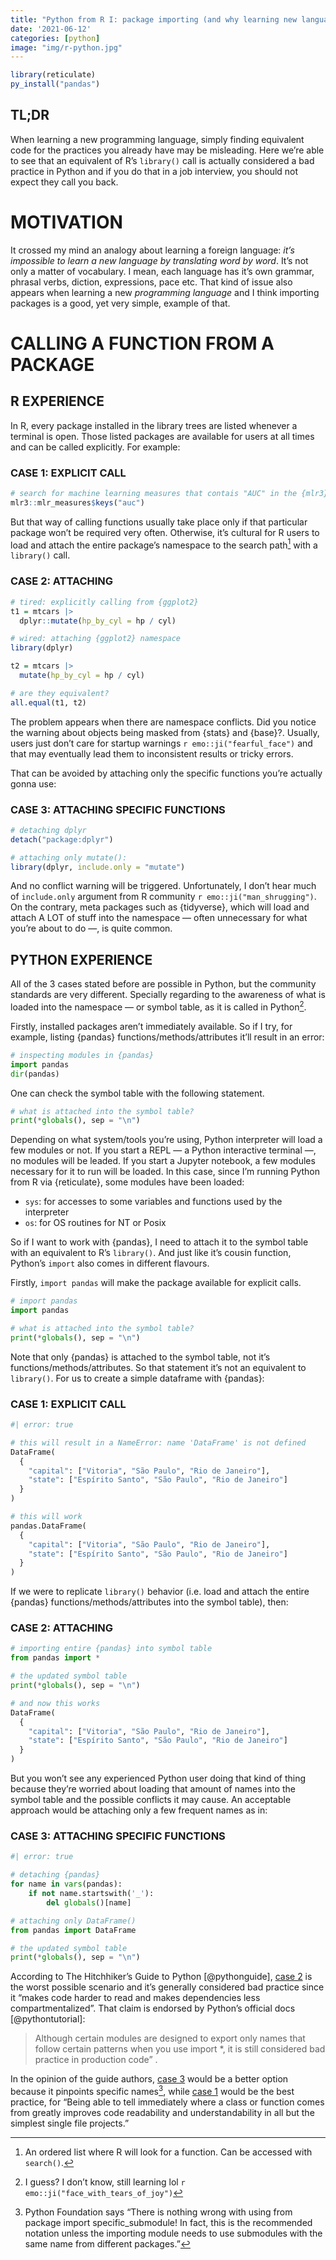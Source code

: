 ```yaml
---
title: "Python from R I: package importing (and why learning new languages sucks)"
date: '2021-06-12'
categories: [python]
image: "img/r-python.jpg"
---
```


```r
library(reticulate)
py_install("pandas")
```

::: {.callout-tip}
# TL;DR

When learning a new programming language, simply finding equivalent code for the practices you already have may be misleading. Here we're able to see that an equivalent of R's `library()` call is actually considered a bad practice in Python and if you do that in a job interview, you should not expect they call you back.
:::

# MOTIVATION

It crossed my mind an analogy about learning a foreign language: *it's impossible to learn a new language by translating word by word*. It's not only a matter of vocabulary. I mean, each language has it's own grammar, phrasal verbs, diction, expressions, pace etc. That kind of issue also appears when learning a new *programming language* and I think importing packages is a good, yet very simple, example of that.

# CALLING A FUNCTION FROM A PACKAGE

## R EXPERIENCE

In R, every package installed in the library trees are listed whenever a terminal is open. Those listed packages are available for users at all times and can be called explicitly. For example:

### CASE 1: EXPLICIT CALL
```r

# search for machine learning measures that contais "AUC" in the {mlr3} package
mlr3::mlr_measures$keys("auc")
```

But that way of calling functions usually take place only if that particular package won't be required very often. Otherwise, it's cultural for R users to load and attach the entire package's namespace to the search path^[An ordered list where R will look for a function. Can be accessed with `search()`.] with a `library()` call.

### CASE 2: ATTACHING
```r

# tired: explicitly calling from {ggplot2}
t1 = mtcars |>
  dplyr::mutate(hp_by_cyl = hp / cyl)

# wired: attaching {ggplot2} namespace
library(dplyr)

t2 = mtcars |>
  mutate(hp_by_cyl = hp / cyl)

# are they equivalent?
all.equal(t1, t2)
```

The problem appears when there are namespace conflicts. Did you notice the warning about objects being masked from {stats} and {base}?. Usually, users just don't care for startup warnings `r emo::ji("fearful_face")` and that may eventually lead them to inconsistent results or tricky errors.

That can be avoided by attaching only the specific functions you're actually gonna use:

### CASE 3: ATTACHING SPECIFIC FUNCTIONS

```r

# detaching dplyr
detach("package:dplyr")

# attaching only mutate():
library(dplyr, include.only = "mutate")
```

And no conflict warning will be triggered. Unfortunately, I don't hear much of `include.only` argument from R community `r emo::ji("man_shrugging")`. On the contrary, meta packages such as {tidyverse}, which will load and attach A LOT of stuff into the namespace — often unnecessary for what you're about to do —, is quite common.

## PYTHON EXPERIENCE

All of the 3 cases stated before are possible in Python, but the community standards are very different. Specially regarding to the awareness of what is loaded into the namespace — or symbol table, as it is called in Python^[I guess? I don't know, still learning lol `r emo::ji("face_with_tears_of_joy")`].

Firstly, installed packages aren't immediately available. So if I try, for example, listing {pandas} functions/methods/attributes it'll result in an error:

```python
# inspecting modules in {pandas}
import pandas
dir(pandas)
```

One can check the symbol table with the following statement.

```python

# what is attached into the symbol table?
print(*globals(), sep = "\n")
```

Depending on what system/tools you're using, Python interpreter will load a few modules or not. If you start a REPL — a Python interactive terminal —, no modules will be leaded. If you start a Jupyter notebook, a few modules necessary for it to run will be loaded. In this case, since I'm running Python from R via {reticulate}, some modules have been loaded:

- `sys`: for accesses to some variables and functions used by the interpreter
- `os`: for OS routines for NT or Posix

So if I want to work with {pandas}, I need to attach it to the symbol table with an equivalent to R's `library()`. And just like it's cousin function, Python's `import` also comes in different flavours.

Firstly, `import pandas` will make the package available for explicit calls. 

```python

# import pandas
import pandas

# what is attached into the symbol table?
print(*globals(), sep = "\n")
```

Note that only {pandas} is attached to the symbol table, not it's functions/methods/attributes. So that statement it's not an equivalent to `library()`. For us to create a simple dataframe with {pandas}:

### CASE 1: EXPLICIT CALL {#case1py}

```python
#| error: true

# this will result in a NameError: name 'DataFrame' is not defined
DataFrame(
  {
    "capital": ["Vitoria", "São Paulo", "Rio de Janeiro"],
    "state": ["Espírito Santo", "São Paulo", "Rio de Janeiro"]
  }
)

# this will work
pandas.DataFrame(
  {
    "capital": ["Vitoria", "São Paulo", "Rio de Janeiro"],
    "state": ["Espírito Santo", "São Paulo", "Rio de Janeiro"]
  }
)
```

If we were to replicate `library()` behavior (i.e. load and attach the entire {pandas} functions/methods/attributes into the symbol table), then:

### CASE 2: ATTACHING {#case2py}

```python

# importing entire {pandas} into symbol table
from pandas import *

# the updated symbol table
print(*globals(), sep = "\n")

# and now this works
DataFrame(
  {
    "capital": ["Vitoria", "São Paulo", "Rio de Janeiro"],
    "state": ["Espírito Santo", "São Paulo", "Rio de Janeiro"]
  }
)
```

But you won't see any experienced Python user doing that kind of thing because they're worried about loading that amount of names into the symbol table and the possible conflicts it may cause. An acceptable approach would be attaching only a few frequent names as in:

### CASE 3: ATTACHING SPECIFIC FUNCTIONS {#case3py}

```python
#| error: true

# detaching {pandas}
for name in vars(pandas):
    if not name.startswith('_'):
        del globals()[name]

# attaching only DataFrame()
from pandas import DataFrame

# the updated symbol table
print(*globals(), sep = "\n")
```

According to The Hitchhiker's Guide to Python [@pythonguide], [case 2](#case2py) is the worst possible scenario and it's generally considered bad practice since it "makes code harder to read and makes dependencies less compartmentalized". That claim is endorsed by Python's official docs [@pythontutorial]:

> Although certain modules are designed to export only names that follow certain patterns when you use import *, it is still considered bad practice in production code" .

In the opinion of the guide authors, [case 3](#case3py) would be a better option because it pinpoints specific names^[Python Foundation says "There is nothing wrong with using from package import specific_submodule! In fact, this is the recommended notation unless the importing module needs to use submodules with the same name from different packages."], while [case 1](#case1py) would be the best practice, for "Being able to tell immediately where a class or function comes from greatly improves code readability and understandability in all but the simplest single file projects."
